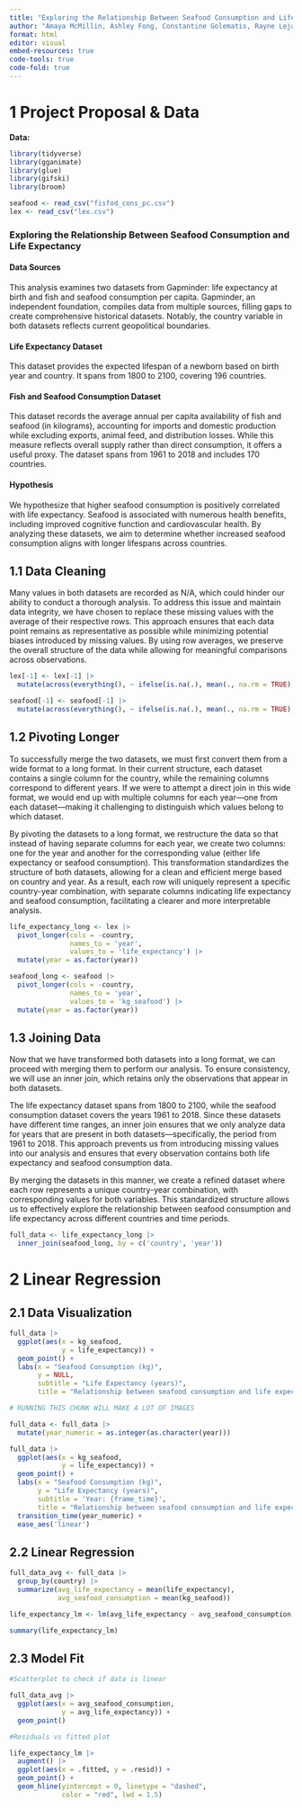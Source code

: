```yaml
---
title: "Exploring the Relationship Between Seafood Consumption and Life Expectancy"
author: "Amaya McMillin, Ashley Fong, Constantine Golematis, Rayne Lejano"
format: html
editor: visual
embed-resources: true
code-tools: true
code-fold: true
---
```


# 1 Project Proposal & Data

**Data:**

```r
library(tidyverse)
library(gganimate)
library(glue)
library(gifski)
library(broom)

seafood <- read_csv("fisfod_cons_pc.csv")
lex <- read_csv("lex.csv")
```

### Exploring the Relationship Between Seafood Consumption and Life Expectancy

#### Data Sources

This analysis examines two datasets from Gapminder: life expectancy at birth and fish and seafood consumption per capita. Gapminder, an independent foundation, compiles data from multiple sources, filling gaps to create comprehensive historical datasets. Notably, the country variable in both datasets reflects current geopolitical boundaries.

#### Life Expectancy Dataset

This dataset provides the expected lifespan of a newborn based on birth year and country. It spans from 1800 to 2100, covering 196 countries.

#### Fish and Seafood Consumption Dataset

This dataset records the average annual per capita availability of fish and seafood (in kilograms), accounting for imports and domestic production while excluding exports, animal feed, and distribution losses. While this measure reflects overall supply rather than direct consumption, it offers a useful proxy. The dataset spans from 1961 to 2018 and includes 170 countries.

#### Hypothesis

We hypothesize that higher seafood consumption is positively correlated with life expectancy. Seafood is associated with numerous health benefits, including improved cognitive function and cardiovascular health. By analyzing these datasets, we aim to determine whether increased seafood consumption aligns with longer lifespans across countries.

## 1.1 Data Cleaning

Many values in both datasets are recorded as N/A, which could hinder our ability to conduct a thorough analysis. To address this issue and maintain data integrity, we have chosen to replace these missing values with the average of their respective rows. This approach ensures that each data point remains as representative as possible while minimizing potential biases introduced by missing values. By using row averages, we preserve the overall structure of the data while allowing for meaningful comparisons across observations.

```r
lex[-1] <- lex[-1] |>
  mutate(across(everything(), ~ ifelse(is.na(.), mean(., na.rm = TRUE), .)))

seafood[-1] <- seafood[-1] |>
  mutate(across(everything(), ~ ifelse(is.na(.), mean(., na.rm = TRUE), .)))
```

## 1.2 Pivoting Longer

To successfully merge the two datasets, we must first convert them from a wide format to a long format. In their current structure, each dataset contains a single column for the country, while the remaining columns correspond to different years. If we were to attempt a direct join in this wide format, we would end up with multiple columns for each year---one from each dataset---making it challenging to distinguish which values belong to which dataset.

By pivoting the datasets to a long format, we restructure the data so that instead of having separate columns for each year, we create two columns: one for the year and another for the corresponding value (either life expectancy or seafood consumption). This transformation standardizes the structure of both datasets, allowing for a clean and efficient merge based on country and year. As a result, each row will uniquely represent a specific country-year combination, with separate columns indicating life expectancy and seafood consumption, facilitating a clearer and more interpretable analysis.

```r
life_expectancy_long <- lex |>
  pivot_longer(cols = -country,
               names_to = 'year',
               values_to = 'life_expectancy') |>
  mutate(year = as.factor(year))

seafood_long <- seafood |>
  pivot_longer(cols = -country, 
               names_to = 'year',
               values_to = 'kg_seafood') |>
  mutate(year = as.factor(year))
```

## 1.3 Joining Data

Now that we have transformed both datasets into a long format, we can proceed with merging them to perform our analysis. To ensure consistency, we will use an inner join, which retains only the observations that appear in both datasets.

The life expectancy dataset spans from 1800 to 2100, while the seafood consumption dataset covers the years 1961 to 2018. Since these datasets have different time ranges, an inner join ensures that we only analyze data for years that are present in both datasets---specifically, the period from 1961 to 2018. This approach prevents us from introducing missing values into our analysis and ensures that every observation contains both life expectancy and seafood consumption data.

By merging the datasets in this manner, we create a refined dataset where each row represents a unique country-year combination, with corresponding values for both variables. This standardized structure allows us to effectively explore the relationship between seafood consumption and life expectancy across different countries and time periods.

```r
full_data <- life_expectancy_long |>
  inner_join(seafood_long, by = c('country', 'year'))
```

# 2 Linear Regression

## 2.1 Data Visualization

```r
full_data |>
  ggplot(aes(x = kg_seafood,
             y = life_expectancy)) +
  geom_point() + 
  labs(x = "Seafood Consumption (kg)",
       y = NULL,
       subtitle = "Life Expectancy (years)",
       title = "Relationship between seafood consumption and life expectancy")
```

```r
# RUNNING THIS CHUNK WILL MAKE A LOT OF IMAGES

full_data <- full_data |>
  mutate(year_numeric = as.integer(as.character(year)))

full_data |>
  ggplot(aes(x = kg_seafood,
             y = life_expectancy)) +
  geom_point() + 
  labs(x = "Seafood Consumption (kg)",
       y = "Life Expectancy (years)",
       subtitle = 'Year: {frame_time}',
       title = "Relationship between seafood consumption and life expectancy") +
  transition_time(year_numeric) +
  ease_aes('linear')
```

## 2.2 Linear Regression

```r
full_data_avg <- full_data |>
  group_by(country) |>
  summarize(avg_life_expectancy = mean(life_expectancy),
            avg_seafood_consumption = mean(kg_seafood))

life_expectancy_lm <- lm(avg_life_expectancy ~ avg_seafood_consumption, data = full_data_avg)

summary(life_expectancy_lm)
```

## 2.3 Model Fit

```r
#Scatterplot to check if data is linear

full_data_avg |>
  ggplot(aes(x = avg_seafood_consumption,
             y = avg_life_expectancy)) +
  geom_point()
```

```r
#Residuals vs fitted plot

life_expectancy_lm |> 
  augment() |> 
  ggplot(aes(x = .fitted, y = .resid)) +
  geom_point() +
  geom_hline(yintercept = 0, linetype = "dashed", 
             color = "red", lwd = 1.5)
```
